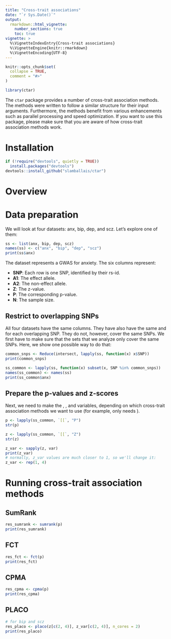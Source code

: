 ```yaml
---
title: "Cross-trait associations"
date: "`r Sys.Date()`"
output: 
  rmarkdown::html_vignette:
    number_sections: true
    toc: true
vignette: >
  %\VignetteIndexEntry{Cross-trait associations}
  %\VignetteEngine{knitr::rmarkdown}
  %\VignetteEncoding{UTF-8}
---
```


```r
knitr::opts_chunk$set(
  collapse = TRUE,
  comment = "#>"
)
```

```r
library(ctar)
```

The `ctar` package provides a number of cross-trait association methods. The methods were written to follow a similar structure for their input arguments. Furthermore, the methods benefit from various enhancements such as parallel processing and speed optimization. If you want to use this package, please make sure that you are aware of how cross-trait association methods work.

# Installation

```r
if (!require("devtools", quietly = TRUE))
  install.packages("devtools")
devtools::install_github("slamballais/ctar")
```

# Overview

# Data preparation

We will look at four datasets: anx, bip, dep, and scz. Let's explore one of them:

```r
ss <- list(anx, bip, dep, scz)
names(ss) <- c("anx", "bip", "dep", "scz")
print(ss$anx)
```

The dataset represents a GWAS for anxiety. The six columns represent:

* **SNP**: Each row is one SNP, identified by their rs-id.
* **A1**: The effect allele.
* **A2**: The non-effect allele.
* **Z**: The z-value.
* **P**: The corresponding p-value.
* **N**: The sample size.

## Restrict to overlapping SNPs

All four datasets have the same columns. They have also have the same \code{A1} and \code{A2} for each overlapping SNP. They do not, however, cover the same SNPs. We first have to make sure that the sets that we analyze only cover the same SNPs. Here, we show one possible way to do that:

```r
common_snps <- Reduce(intersect, lapply(ss, function(x) x$SNP))
print(common_snps)

ss_common <- lapply(ss, function(x) subset(x, SNP %in% common_snps))
names(ss_common) <- names(ss)
print(ss_common$anx)
```

## Prepare the p-values and z-scores

Next, we need to make the \code{p}, \code{z}, and \code{z_var} variables, depending on which cross-trait association methods we want to use (for example, \code{sumrank} only needs \code{p}). 

```r
p <- lapply(ss_common, `[[`, "P")
str(p)

z <- lapply(ss_common, `[[`, "Z")
str(z)

z_var <- sapply(z, var)
print(z_var)
# normally, z_var values are much closer to 1, so we'll change it:
z_var <- rep(1, 4)
```

# Running cross-trait association methods

## SumRank
```r
res_sumrank <- sumrank(p)
print(res_sumrank)
```

## FCT
```r
res_fct <- fct(p)
print(res_fct)
```

## CPMA
```r
res_cpma <- cpma(p)
print(res_cpma)
```

## PLACO
```r
# for bip and scz
res_placo <- placo(z[c(2, 4)], z_var[c(2, 4)], n_cores = 2)
print(res_placo)
```

